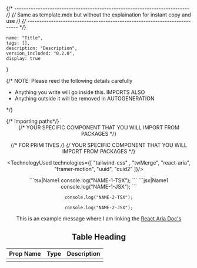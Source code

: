 {/* -------------------------------------------------------------------------- */}
{/* Same as template.mdx but without the explaination for instant copy and use */}
{/* -------------------------------------------------------------------------- */}



    name: "Title",
    tags: [],
    description: "Description",
    version_included: "0.2.0",
    display: true
}

{/* 
NOTE: Please reed the following details carefully

- Anything you write will go inside this. IMPORTS ALSO
- Anything outside it will be removed in AUTOGENERATION 

*/}

<Wrapper>

<ImportsWrapper>
{/* Importing paths*/}
</ImportsWrapper>

<Header />
<Preview> 

<ResizableDisplay>
    {/* YOUR SPECIFIC COMPONENT THAT YOU WILL IMPORT FROM PACKAGES */}
</ResizableDisplay>

{/* FOR PRIMITIVES */}
<Display>
    {/* YOUR SPECIFIC COMPONENT THAT YOU WILL IMPORT FROM PACKAGES */}
</Display>

</Preview>

<Implementation>


<TechnologyUsed technologies={[ "tailwind-css" , "twMerge", "react-aria", "framer-motion", "uuid", "cuid2"  ]}/>

<CodeBlock> 
```tsx|Name1
console.log("NAME-1-TSX");
```
```jsx|Name1
console.log("NAME-1-JSX");
```

```tsx|Name2
console.log("NAME-2-TSX");
```
```jsx|Name2
console.log("NAME-2-JSX");
```
</CodeBlock>


This is an example message where I am linking the [React Aria Doc's](https://react-spectrum.adobe.com/react-aria/)

## Table Heading

| Prop Name    | Type           | Description       |
| ------------ | ---------------| ------------------|
|              |                |                   |


</Implementation>

</Wrapper>